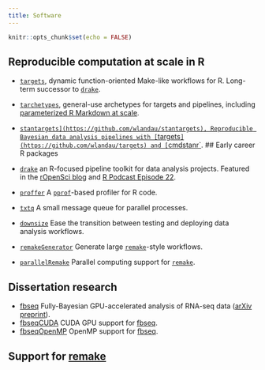 ```yaml
---
title: Software
---
```


```r
knitr::opts_chunk$set(echo = FALSE)
```

## Reproducible computation at scale in R

- [`targets`](https://github.com/wlandau/targets), dynamic function-oriented Make-like workflows for R. Long-term successor to [`drake`](https://github.com/ropensci/drake).
- [`tarchetypes`](https://github.com/wlandau/tarchetypes), general-use archetypes for targets and pipelines, including [parameterized R Markdown at scale](https://wlandau.github.io/tarchetypes/reference/tar_render_rep.html).
- [`stantargets](https://github.com/wlandau/stantargets), Reproducible Bayesian data analysis pipelines with [`targets`](https://github.com/wlandau/targets) and [`cmdstanr`](https://github.com/stan-dev/cmdstanr). 
## Early career R packages

- [`drake`](https://github.com/ropensci/drake) an R-focused pipeline toolkit for data analysis projects. Featured in the [rOpenSci blog](https://ropensci.org/blog/2018/02/06/drake/) and [R Podcast Episode 22](https://r-podcast.org/episode/022-diving-in-to-drake-with-will-landau/).
- [`proffer`](https://github.com/r-prof/proffer) A [`pprof`](https://github.com/google/pprof)-based profiler for R code.
- [`txtq`](https://github.com/wlandau/txtq) A small message queue for parallel processes.
- [`downsize`](https://github.com/wlandau/downsize) Ease the transition between testing and deploying data analysis workflows.
- [`remakeGenerator`](https://www.github.com/wlandau/remakeGenerator) Generate large [`remake`](https://github.com/richfitz/remake)-style workflows.
- [`parallelRemake`](https://www.github.com/wlandau/parallelRemake) Parallel computing support for [`remake`](https://github.com/richfitz/remake).

## Dissertation research

- [fbseq](https://github.com/wlandau/fbseq) Fully-Bayesian GPU-accelerated analysis of RNA-seq data ([arXiv preprint](http://arxiv.org/abs/1606.06659)).
- [fbseqCUDA](https://github.com/wlandau/fbseqCUDA) CUDA GPU support for [fbseq](https://github.com/wlandau/fbseq).
- [fbseqOpenMP](https://github.com/wlandau/fbseqOpenMP) OpenMP support for [fbseq](https://github.com/wlandau/fbseq).

## Support for [remake](https://github.com/richfitz/remake)


